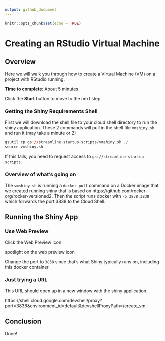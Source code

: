 ```yaml
---
output: github_document
---
```


```r
knitr::opts_chunk$set(echo = TRUE)
```

# Creating an RStudio Virtual Machine

## Overview

Here we will walk you through how to create a Virtual Machine (VM) on a project with RStudio running.

**Time to complete**: About 5 minutes

Click the **Start** button to move to the next step.


### Getting the Shiny Requirements Shell

First we will download the shell file to your cloud shell directory to run the shiny application.  These 2 commands will pull in the shell file `vmshiny.sh` and run it (may take a minute or 2)

```r
gsutil cp gs://streamline-startup-scripts/vmshiny.sh ./
source vmshiny.sh
```

If this fails, you need to request access to `gs://streamline-startup-scripts`.

### Overview of what's going on

The `vmshiny.sh` is running a `docker pull` command on a Docker image that we created running shiny that is based on https://github.com/rocker-org/rocker-versioned2.  Then the script runs docker with `-p 3838:3838` which forwards the port 3838 to the Cloud Shell.

## Running the Shiny App

### Use Web Preview

Click the Web Preview Icon:

<walkthrough-spotlight-pointer
    spotlightId="devshell-web-preview-button">
    spotlight on the web preview icon
</walkthrough-spotlight-pointer>

Change the port to `3838` since that's what Shiny typically runs on, including this docker container.

### Just trying a URL

This URL should open up in a new window with the shiny application.

https://shell.cloud.google.com/devshell/proxy?port=3838&environment_id=default&devshellProxyPath=/create_vm


## Conclusion

Done!




